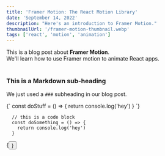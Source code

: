 ```yaml
---
title: 'Framer Motion: The React Motion Library'
date: 'September 14, 2022'
description: "Here's an introduction to Framer Motion."
thumbnailUrl: '/framer-motion-thumbnail.webp'
tags: ['react', 'motion', 'animation']
---
```


<div>
  This is a blog post about <strong>Framer Motion</strong>. <br />
  We'll learn how to use Framer motion to animate React apps.
</div>

<br />

### This is a Markdown sub-heading

We just used a `###` subheading in our blog post.

<SyntaxHighlighter language="javascript">
  {`
    const doStuff = () => {
      return console.log('hey')
    }
  `}
</SyntaxHighlighter>

```
  // this is a code block
  const doSomething = () => {
    return console.log('hey')
  }
```

<div>{<Button text={'Back'} />}</div>

